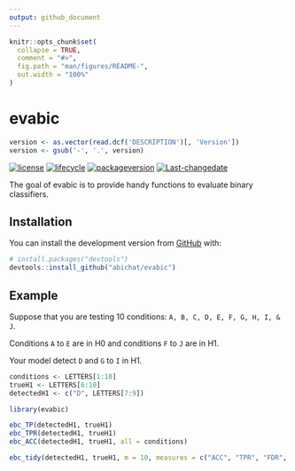 ```yaml
---
output: github_document
---
```


<!-- README.md is generated from README.Rmd. Please edit that file -->

```r
knitr::opts_chunk$set(
  collapse = TRUE,
  comment = "#>",
  fig.path = "man/figures/README-",
  out.width = "100%"
)
```
# evabic

```r
version <- as.vector(read.dcf('DESCRIPTION')[, 'Version'])                                                              
version <- gsub('-', '.', version)
```

<!-- badges: start -->
[![license](https://img.shields.io/badge/license-GPL--3-blue.svg)](https://www.gnu.org/licenses/gpl-3.0.en.html)
[![lifecycle](https://img.shields.io/badge/lifecycle-experimental-orange.svg)](https://www.tidyverse.org/lifecycle/#experimental)
[![packageversion](https://img.shields.io/badge/Package%20version-`r version`-orange.svg?style=flat-square)](commits/master)
[![Last-changedate](https://img.shields.io/badge/last%20change-`r gsub('-', '--', Sys.Date())`-yellowgreen.svg)](/commits/master)
<!-- badges: end -->

The goal of evabic is to provide handy functions to evaluate binary classifiers.

## Installation


You can install the development version from [GitHub](https://github.com/) with:

``` r
# install.packages("devtools")
devtools::install_github("abichat/evabic")
```
## Example

Suppose that you are testing 10 conditions: `A, B, C, D, E, F, G, H, I, & J`.

Conditions `A` to `E` are in H0 and conditions `F` to `J` are in H1.

Your model detect `D` and `G` to `I` in H1.

```r
conditions <- LETTERS[1:10]
trueH1 <- LETTERS[6:10]
detectedH1 <- c("D", LETTERS[7:9])
```

```r
library(evabic)
```

```r
ebc_TP(detectedH1, trueH1)
ebc_TPR(detectedH1, trueH1)
ebc_ACC(detectedH1, trueH1, all = conditions)
```

```r
ebc_tidy(detectedH1, trueH1, m = 10, measures = c("ACC", "TPR", "FDR", "F1"))
```




